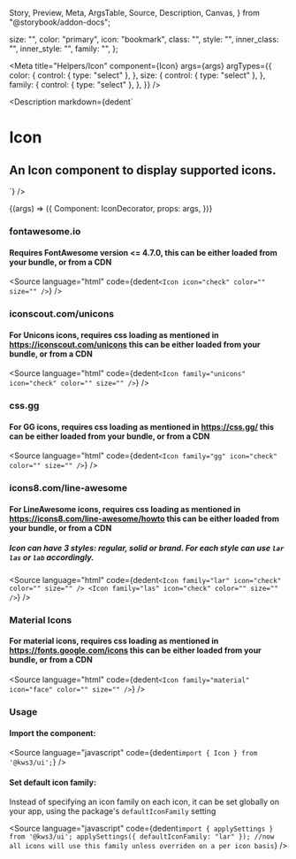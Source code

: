   Story,
  Preview,
  Meta,
  ArgsTable,
  Source,
  Description,
  Canvas,
} from "@storybook/addon-docs";

  size: "",
  color: "primary",
  icon: "bookmark",
  class: "",
  style: "",
  inner_class: "",
  inner_style: "",
  family: "",
};

<Version />

<Meta
  title="Helpers/Icon"
  component={Icon}
  args={args}
  argTypes={{
    color: {
      control: { type: "select" },
    },
    size: {
      control: { type: "select" },
    },
    family: {
      control: { type: "select" },
    },
  }}
/>

<Description
  markdown={dedent`
# Icon
## An Icon component to display supported icons.
`}
/>

<Canvas>
  <Story name="Icon" args={args}>
    {(args) => ({
      Component: IconDecorator,
      props: args,
    })}
  </Story>
</Canvas>

<ArgsTable story="Icon" />

### fontawesome.io

#### Requires FontAwesome version <= 4.7.0, this can be either loaded from your bundle, or from a CDN

<Source language="html" code={dedent`<Icon icon="check" color="" size="" />`} />

### iconscout.com/unicons

#### For Unicons icons, requires css loading as mentioned in https://iconscout.com/unicons this can be either loaded from your bundle, or from a CDN

<Source
  language="html"
  code={dedent`<Icon family="unicons" icon="check" color="" size="" />`}
/>

### css.gg

#### For GG icons, requires css loading as mentioned in https://css.gg/ this can be either loaded from your bundle, or from a CDN

<Source
  language="html"
  code={dedent`<Icon family="gg" icon="check" color="" size="" />`}
/>

### icons8.com/line-awesome

#### For LineAwesome icons, requires css loading as mentioned in https://icons8.com/line-awesome/howto this can be either loaded from your bundle, or from a CDN

##### Icon can have 3 styles: regular, solid or brand. For each style can use `lar` `las` or `lab` accordingly.

<Source
  language="html"
  code={dedent`<Icon family="lar" icon="check" color="" size="" />
  <Icon family="las" icon="check" color="" size="" />`}
/>

### Material Icons

#### For material icons, requires css loading as mentioned in https://fonts.google.com/icons this can be either loaded from your bundle, or from a CDN

<Source
  language="html"
  code={dedent`<Icon family="material" icon="face" color="" size="" />`}
/>

### Usage

#### Import the component:

<Source language="javascript" code={dedent`import { Icon } from '@kws3/ui';`} />

#### Set default icon family:

Instead of specifying an icon family on each icon, it can be set globally on your app, using the package's `defaultIconFamily` setting

<Source
  language="javascript"
  code={dedent`import { applySettings } from '@kws3/ui';
  applySettings({
    defaultIconFamily: "lar"
  });
  //now all icons will use this family unless overriden on a per icon basis`}
/>
